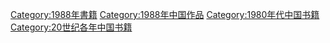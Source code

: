 [[Category:1988年書籍|Category:1988年書籍]]
[[Category:1988年中国作品|Category:1988年中国作品]]
[[Category:1980年代中国书籍|Category:1980年代中国书籍]]
[[Category:20世纪各年中国书籍|Category:20世纪各年中国书籍]]